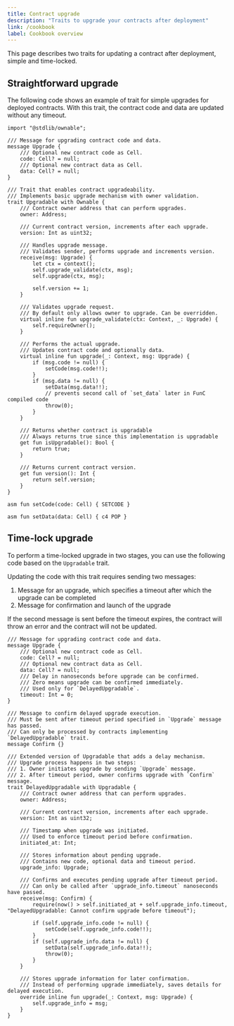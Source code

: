 ```yaml
---
title: Contract upgrade
description: "Traits to upgrade your contracts after deployment"
link: /cookbook
label: Cookbook overview
---
```


This page describes two traits for updating a contract after deployment, simple and time-locked.

## Straightforward upgrade

The following code shows an example of trait for simple upgrades for deployed contracts.
With this trait, the contract code and data are updated without any timeout.

```tact
import "@stdlib/ownable";

/// Message for upgrading contract code and data.
message Upgrade {
    /// Optional new contract code as Cell.
    code: Cell? = null;
    /// Optional new contract data as Cell.
    data: Cell? = null;
}

/// Trait that enables contract upgradeability.
/// Implements basic upgrade mechanism with owner validation.
trait Upgradable with Ownable {
    /// Contract owner address that can perform upgrades.
    owner: Address;

    /// Current contract version, increments after each upgrade.
    version: Int as uint32;

    /// Handles upgrade message.
    /// Validates sender, performs upgrade and increments version.
    receive(msg: Upgrade) {
        let ctx = context();
        self.upgrade_validate(ctx, msg);
        self.upgrade(ctx, msg);

        self.version += 1;
    }

    /// Validates upgrade request.
    /// By default only allows owner to upgrade. Can be overridden.
    virtual inline fun upgrade_validate(ctx: Context, _: Upgrade) {
        self.requireOwner();
    }

    /// Performs the actual upgrade.
    /// Updates contract code and optionally data.
    virtual inline fun upgrade(_: Context, msg: Upgrade) {
        if (msg.code != null) {
            setCode(msg.code!!);
        }
        if (msg.data != null) {
            setData(msg.data!!);
            // prevents second call of `set_data` later in FunC compiled code
            throw(0);
        }
    }

    /// Returns whether contract is upgradable
    /// Always returns true since this implementation is upgradable
    get fun isUpgradable(): Bool {
        return true;
    }

    /// Returns current contract version.
    get fun version(): Int {
        return self.version;
    }
}

asm fun setCode(code: Cell) { SETCODE }

asm fun setData(data: Cell) { c4 POP }
```

## Time-lock upgrade

To perform a time-locked upgrade in two stages, you can use the following code based on the `Upgradable` trait.

Updating the code with this trait requires sending two messages:

1. Message for an upgrade, which specifies a timeout after which the upgrade can be completed
2. Message for confirmation and launch of the upgrade

If the second message is sent before the timeout expires, the contract will throw an error and the contract will not be updated.

```tact
/// Message for upgrading contract code and data.
message Upgrade {
    /// Optional new contract code as Cell.
    code: Cell? = null;
    /// Optional new contract data as Cell.
    data: Cell? = null;
    /// Delay in nanoseconds before upgrade can be confirmed.
    /// Zero means upgrade can be confirmed immediately.
    /// Used only for `DelayedUpgradable`.
    timeout: Int = 0;
}

/// Message to confirm delayed upgrade execution.
/// Must be sent after timeout period specified in `Upgrade` message has passed.
/// Can only be processed by contracts implementing `DelayedUpgradable` trait.
message Confirm {}

/// Extended version of Upgradable that adds a delay mechanism.
/// Upgrade process happens in two steps:
/// 1. Owner initiates upgrade by sending `Upgrade` message.
/// 2. After timeout period, owner confirms upgrade with `Confirm` message.
trait DelayedUpgradable with Upgradable {
    /// Contract owner address that can perform upgrades.
    owner: Address;

    /// Current contract version, increments after each upgrade.
    version: Int as uint32;

    /// Timestamp when upgrade was initiated.
    /// Used to enforce timeout period before confirmation.
    initiated_at: Int;

    /// Stores information about pending upgrade.
    /// Contains new code, optional data and timeout period.
    upgrade_info: Upgrade;

    /// Confirms and executes pending upgrade after timeout period.
    /// Can only be called after `upgrade_info.timeout` nanoseconds have passed.
    receive(msg: Confirm) {
        require(now() > self.initiated_at + self.upgrade_info.timeout, "DelayedUpgradable: Cannot confirm upgrade before timeout");

        if (self.upgrade_info.code != null) {
            setCode(self.upgrade_info.code!!);
        }
        if (self.upgrade_info.data != null) {
            setData(self.upgrade_info.data!!);
            throw(0);
        }
    }

    /// Stores upgrade information for later confirmation.
    /// Instead of performing upgrade immediately, saves details for delayed execution.
    override inline fun upgrade(_: Context, msg: Upgrade) {
        self.upgrade_info = msg;
    }
}
```
